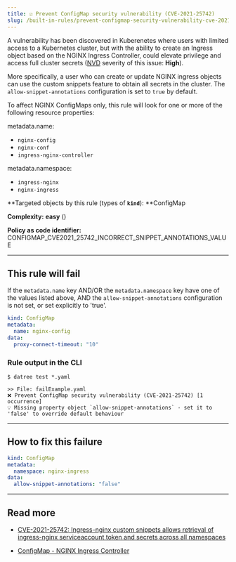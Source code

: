 ```yaml
---
title: ☑️ Prevent ConfigMap security vulnerability (CVE-2021-25742)
slug: /built-in-rules/prevent-configmap-security-vulnerability-cve-2021-25742
---
```



A vulnerability has been discovered in Kuberenetes where users with limited access to a Kubernetes cluster, but with the ability to create an Ingress object based on the NGINX Ingress Controller, could elevate privilege and access full cluster secrets ([NVD](https://nvd.nist.gov/vuln/detail/CVE-2021-25742) severity of this issue: **High**).

More specifically, a user who can create or update NGINX ingress objects can use the custom snippets feature to obtain all secrets in the cluster. The `allow-snippet-annotations` configuration is set to `true` by default.

To affect NGINX ConfigMaps only, this rule will look for one or more of the following resource properties:  

metadata.name:
  * `nginx-config`
  * `nginx-conf`
  * `ingress-nginx-controller`

metadata.namespace:
  * `ingress-nginx`
  * `nginx-ingress`

**Targeted objects by this rule (types of **`kind`**): **ConfigMap

**Complexity:** **easy** (<Complexity/>)

**Policy as code identifier:** CONFIGMAP_CVE2021_25742_INCORRECT_SNIPPET_ANNOTATIONS_VALUE

---

## This rule will fail

If the `metadata.name` key AND/OR the `metadata.namespace` key have one of the values listed above, AND the `allow-snippet-annotations` configuration is not set, or set explicitly to 'true'.

```yaml
kind: ConfigMap
metadata:
  name: nginx-config
data:
  proxy-connect-timeout: "10"
```

### Rule output in the CLI

```terminal
$ datree test *.yaml

>> File: failExample.yaml
❌ Prevent ConfigMap security vulnerability (CVE-2021-25742) [1 occurrence]
💡 Missing property object `allow-snippet-annotations` - set it to 'false' to override default behaviour
```

---

## How to fix this failure

```yaml
kind: ConfigMap
metadata:
  namespace: nginx-ingress
data:
  allow-snippet-annotations: "false"
```

---

## Read more[](https://www.datree.io/resources/kubernetes-configuration-mistakes#anchor3)

- [CVE-2021-25742: Ingress-nginx custom snippets allows retrieval of ingress-nginx serviceaccount token and secrets across all namespaces](https://github.com/kubernetes/ingress-nginx/issues/7837)

- [ConfigMap - NGINX Ingress Controller](https://kubernetes.github.io/ingress-nginx/user-guide/nginx-configuration/configmap/#allow-snippet-annotations)
